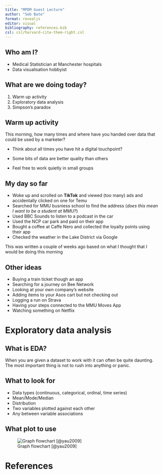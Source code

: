 ```yaml
---
title: "MPDM Guest Lecture"
author: "Seb Bate"
format: revealjs
editor: visual
bibliography: references.bib
csl: csl/harvard-cite-them-right.csl
---
```



## Who am I?

-   Medical Statistician at Manchester hospitals
-   Data visualisation hobbyist

## What are we doing today?

1.  Warm up activity
2.  Exploratory data analysis
3.  Simpson's paradox

## Warm up activity

::: incremental
This morning, how many times and where have you handed over data that could be used by a marketer?

-   Think about all times you have hit a digital touchpoint?

-   Some bits of data are better quality than others

-   Feel free to work quietly in small groups
:::

## My day so far {.smaller}

::: incremental
-   Woke up and scrolled on **TikTok** and viewed (too many) ads and accidentally clicked on one for Temu
-   Searched for MMU busniess school to find the address (*does this mean I want to be a student at MMU?*)
-   Used BBC Sounds to listen to a podcast in the car
-   Used the NCP car park and paid on their app
-   Bought a coffee at Caffe Nero and collected the loyalty points using their app
-   Checked the weather in the Lake District via Google
:::

::: aside
This was written a couple of weeks ago based on what I thought that I would be doing this morning
:::

## Other ideas {.scrollable}

-   Buying a train ticket though an app
-   Searching for a journey on Bee Network
-   Looking at your own company's website
-   Adding items to your Asos cart but not checking out
-   Logging a run on Strava
-   Having your steps connected to the MMU Moves App
-   Watching something on Netflix

# Exploratory data analysis

## What is EDA?

::: incremental
When you are given a dataset to work with it can often be quite daunting. The most important thing is not to rush into anything or panic.
:::

## What to look for

::: incremental
-   Data types (continuous, categorical, ordinal, time series)
-   Mean/Mode/Median
-   Distribution
-   Two variables plotted against each other
-   Any between variable associations
:::

## What plot to use

![Graph flowchart [@yau2009]](img/choosechart.jpg)


# References